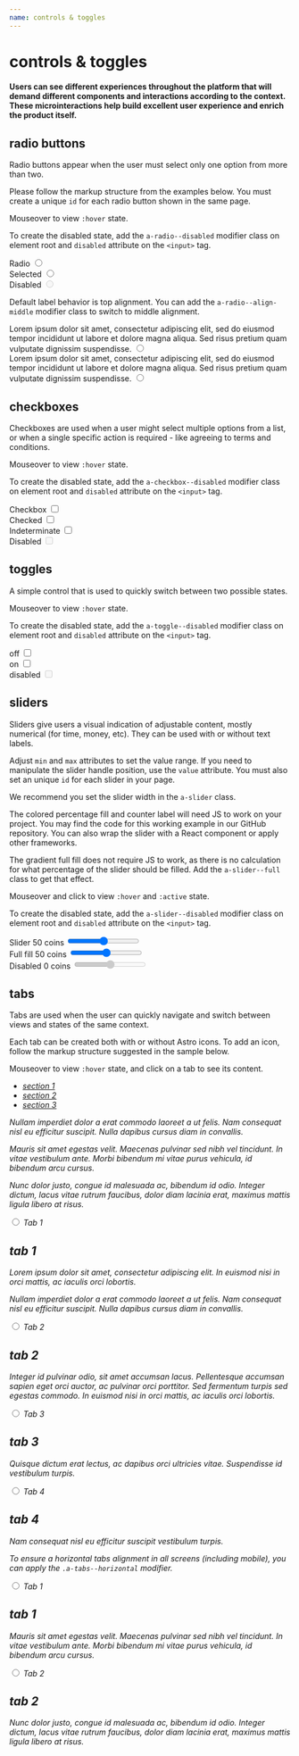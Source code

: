 ```yaml
---
name: controls & toggles
---
```



# controls & toggles

#### Users can see different experiences throughout the platform that will demand different components and interactions according to the context. These microinteractions help build excellent user experience and enrich the product itself.

<SketchLink file='Controls&toggles' />

## radio buttons

Radio buttons appear when the user must select only one option from more than two.

Please follow the markup structure from the examples below. You must create a unique `id` for each radio button shown in the same page.

Mouseover to view `:hover` state.

To create the disabled state, add the `a-radio--disabled` modifier class on element root and `disabled` attribute on the `<input>` tag.

<Playground>
  <div className='a-radio'>
    <label htmlFor='radio1'>Radio</label>
    <input type='radio' id='radio1' name='radiogroup1' />
    <span className='a-radio__shape' />
  </div>
  <div className='a-radio'>
    <label htmlFor='radio2'>Selected</label>
    <input type='radio' id='radio2' name='radiogroup1' defaultChecked />
    <span className='a-radio__shape' />
  </div>
  <div className='a-radio a-radio--disabled'>
    <label htmlFor='radio3'>Disabled</label>
    <input type='radio' id='radio3' name='radiogroup1' disabled />
    <span className='a-radio__shape' />
  </div>
</Playground>

Default label behavior is top alignment. You can add the `a-radio--align-middle` modifier class to switch to middle alignment.

<Playground>
  <div className='a-radio'>
    <label htmlFor='radio4'>
      Lorem ipsum dolor sit amet, consectetur adipiscing elit, sed do eiusmod
      tempor incididunt ut labore et dolore magna aliqua. Sed risus pretium quam
      vulputate dignissim suspendisse.
    </label>
    <input type='radio' id='radio4' name='radiogroup2' />
    <span className='a-radio__shape' />
  </div>
  <div className='a-radio a-radio--align-middle'>
    <label htmlFor='radio5'>
      Lorem ipsum dolor sit amet, consectetur adipiscing elit, sed do eiusmod
      tempor incididunt ut labore et dolore magna aliqua. Sed risus pretium quam
      vulputate dignissim suspendisse.
    </label>
    <input type='radio' id='radio5' name='radiogroup2' />
    <span className='a-radio__shape' />
  </div>
</Playground>

## checkboxes

Checkboxes are used when a user might select multiple options from a list, or when a single specific action is required - like agreeing to terms and conditions.

Mouseover to view `:hover` state.

To create the disabled state, add the `a-checkbox--disabled` modifier class on element root and `disabled` attribute on the `<input>` tag.

<Playground>
  <div className='a-checkbox'>
    <label htmlFor='checkbox1'>Checkbox</label>
    <input type='checkbox' id='checkbox1' />
    <span className='a-checkbox__shape' />
  </div>
  <div className='a-checkbox'>
    <label htmlFor='checkbox2'>Checked</label>
    <input type='checkbox' id='checkbox2' defaultChecked />
    <span className='a-checkbox__shape' />
  </div>
  <div className='a-checkbox a-checkbox--indeterminate'>
    <label htmlFor='checkbox3'>Indeterminate</label>
    <input type='checkbox' id='checkbox3' defaultChecked />
    <span className='a-checkbox__shape' />
  </div>
  <div className='a-checkbox a-checkbox--disabled'>
    <label htmlFor='checkbox4'>Disabled</label>
    <input type='checkbox' id='checkbox4' disabled />
    <span className='a-checkbox__shape' />
  </div>
</Playground>

## toggles

A simple control that is used to quickly switch between two possible states.

Mouseover to view `:hover` state.

To create the disabled state, add the `a-toggle--disabled` modifier class on element root and `disabled` attribute on the `<input>` tag.

<Playground>
  <div className='a-toggle'>
    <label htmlFor='toggle1'>off</label>
    <input type='checkbox' id='toggle1' />
    <span className='a-toggle__shape' />
  </div>
  <div className='a-toggle'>
    <label htmlFor='toggle2'>on</label>
    <input type='checkbox' id='toggle2' defaultChecked />
    <span className='a-toggle__shape' />
  </div>
  <div className='a-toggle a-toggle--disabled'>
    <label htmlFor='toggle3'>disabled</label>
    <input type='checkbox' id='toggle3' disabled />
    <span className='a-toggle__shape' />
  </div>
</Playground>

## sliders

Sliders give users a visual indication of adjustable content, mostly numerical (for time, money, etc). They can be used with or without text labels.

Adjust `min` and `max` attributes to set the value range. If you need to manipulate the slider handle position, use the `value` attribute. You must also set an unique `id` for each slider in your page.

We recommend you set the slider width in the `a-slider` class.

The colored percentage fill and counter label will need JS to work on your project. You may find the code for this working example in our GitHub repository. You can also wrap the slider with a React component or apply other frameworks.

The gradient full fill does not require JS to work, as there is no calculation for what percentage of the slider should be filled. Add the `a-slider--full` class to get that effect.

Mouseover and click to view `:hover` and `:active` state.

To create the disabled state, add the `a-slider--disabled` modifier class on element root and `disabled` attribute on the `<input>` tag.

<Playground>
  <div className='a-slider'>
    <label htmlFor='slider1'>
      Slider
      <span className='a-slider__value'>50 coins</span>
    </label>
    <input type='range' min='1' max='100' id='slider1' />
  </div>
  <div className='a-slider a-slider--full'>
    <label htmlFor='slider2'>
      Full fill
      <span className='a-slider__value'>50 coins</span>
    </label>
    <input type='range' min='1' max='100' id='slider2' />
  </div>
  <div className='a-slider a-slider--disabled'>
    <label htmlFor='slider3'>
      Disabled
      <span className='a-slider__value'>0 coins</span>
    </label>
    <input type='range' min='1' max='100' id='slider3' disabled />
  </div>
</Playground>

<HandleSliderValue />

## tabs

Tabs are used when the user can quickly navigate and switch between views and states of the same context.

Each tab can be created both with or without Astro icons. To add an icon, follow the markup structure suggested in the sample below.

Mouseover to view `:hover` state, and click on a tab to see its content.

<Playground>
  <div className='a-tabbed'>
    <ul className='a-tabbed__list'>
      <li>
        <a href='#section1'>
          <i className='a-icon a-icon--cup a-icon--size-small a-icon--space-right a-tabbed__icon' aria-hidden='true' />
          <span>section 1</span>
        </a>
      </li>
      <li>
        <a href='#section2'>
          <i className='a-icon a-icon--calendar a-icon--size-small a-icon--space-right a-tabbed__icon' aria-hidden='true' />
          <span>section 2</span>
        </a>
      </li>
      <li>
        <a href='#section3'>
          <i className='a-icon a-icon--clock a-icon--size-small a-icon--space-right a-tabbed__icon' aria-hidden='true' />
          <span>section 3</span></a>
      </li>
    </ul>
    <section id='section1'>
      <p className='a-text--secondary-medium'>
        Nullam imperdiet dolor a erat commodo laoreet a ut felis. Nam consequat
        nisl eu efficitur suscipit. Nulla dapibus cursus diam in convallis.
      </p>
    </section>
    <section id='section2'>
      <p className='a-text--secondary-medium'>
        Mauris sit amet egestas velit. Maecenas pulvinar sed nibh vel tincidunt.
        In vitae vestibulum ante. Morbi bibendum mi vitae purus vehicula, id
        bibendum arcu cursus.
      </p>
    </section>
    <section id='section3'>
      <p className='a-text--secondary-medium'>
        Nunc dolor justo, congue id malesuada ac, bibendum id odio. Integer
        dictum, lacus vitae rutrum faucibus, dolor diam lacinia erat, maximus
        mattis ligula libero at risus.
      </p>
    </section>
  </div>
</Playground>

<Playground>
  <div className='a-tabs'>
    <input
      className='a-tabs__item'
      type='radio'
      id='tab11'
      name='tabs1'
      defaultChecked
    />
    <label className='a-tabs__label' htmlFor='tab11'>
      <i className='a-icon a-icon--calendar a-icon--size-small a-icon--space-right a-tabs__icon' />
      <span className='a-tabs__text'>Tab 1</span>
    </label>
    <div className='a-tabs__content'>
      <h2 className='a-title--large'>tab 1</h2>
      <p className='a-text--secondary-medium'>
        Lorem ipsum dolor sit amet, consectetur adipiscing elit. In euismod nisi
        in orci mattis, ac iaculis orci lobortis.
      </p>
      <p className='a-text--secondary-medium'>
        Nullam imperdiet dolor a erat commodo laoreet a ut felis. Nam consequat
        nisl eu efficitur suscipit. Nulla dapibus cursus diam in convallis.
      </p>
    </div>
    <input className='a-tabs__item' type='radio' id='tab12' name='tabs1' />
    <label className='a-tabs__label' htmlFor='tab12'>
      <i className='a-icon a-icon--mail a-icon--size-small a-icon--space-right a-tabs__icon' />
      <span className='a-tabs__text'>Tab 2</span>
    </label>
    <div className='a-tabs__content'>
      <h2 className='a-title--large'>tab 2</h2>
      <p className='a-text--secondary-medium'>
        Integer id pulvinar odio, sit amet accumsan lacus. Pellentesque accumsan
        sapien eget orci auctor, ac pulvinar orci porttitor. Sed fermentum
        turpis sed egestas commodo. In euismod nisi in orci mattis, ac iaculis
        orci lobortis.
      </p>
    </div>
    <input className='a-tabs__item' type='radio' id='tab13' name='tabs1' />
    <label className='a-tabs__label' htmlFor='tab13'>
      <i className='a-icon a-icon--profile a-icon--size-small a-icon--space-right a-tabs__icon' />
      <span className='a-tabs__text'>Tab 3</span>
    </label>
    <div className='a-tabs__content'>
      <h2 className='a-title--large'>tab 3</h2>
      <p className='a-text--secondary-medium'>
        Quisque dictum erat lectus, ac dapibus orci ultricies vitae. Suspendisse
        id vestibulum turpis.
      </p>
    </div>
    <input className='a-tabs__item' type='radio' id='tab14' name='tabs1' />
    <label className='a-tabs__label' htmlFor='tab14'>
      <span className='a-tabs__text'>Tab 4</span>
    </label>
    <div className='a-tabs__content'>
      <h2 className='a-title--large'>tab 4</h2>
      <p className='a-text--secondary-medium'>
        Nam consequat nisl eu efficitur suscipit vestibulum turpis.
      </p>
    </div>
    <div className='a-tabs__border' />
  </div>
</Playground>

To ensure a horizontal tabs alignment in all screens (including mobile), you can apply the `.a-tabs--horizontal` modifier.

<Playground>
  <div className='a-tabs a-tabs--horizontal'>
    <input
      className='a-tabs__item'
      type='radio'
      id='tab21'
      name='tabs2'
      defaultChecked
    />
    <label className='a-tabs__label' htmlFor='tab21'>
      <i className='a-icon a-icon--cup a-icon--size-small a-icon--space-right a-tabs__icon' />
      <span className='a-tabs__text'>Tab 1</span>
    </label>
    <div className='a-tabs__content'>
      <h2 className='a-title--large'>tab 1</h2>
      <p className='a-text--secondary-medium'>
        Mauris sit amet egestas velit. Maecenas pulvinar sed nibh vel tincidunt.
        In vitae vestibulum ante. Morbi bibendum mi vitae purus vehicula, id
        bibendum arcu cursus.
      </p>
    </div>
    <input className='a-tabs__item' type='radio' id='tab22' name='tabs2' />
    <label className='a-tabs__label' htmlFor='tab22'>
      <i className='a-icon a-icon--cake a-icon--size-small a-icon--space-right a-tabs__icon' />
      <span className='a-tabs__text'>Tab 2</span>
    </label>
    <div className='a-tabs__content'>
      <h2 className='a-title--large'>tab 2</h2>
      <p className='a-text--secondary-medium'>
        Nunc dolor justo, congue id malesuada ac, bibendum id odio. Integer
        dictum, lacus vitae rutrum faucibus, dolor diam lacinia erat, maximus
        mattis ligula libero at risus.
      </p>
    </div>
    <div className='a-tabs__border' />
  </div>
</Playground>

<HandleTabs />